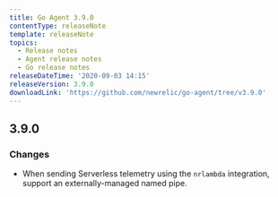 ```yaml
---
title: Go Agent 3.9.0
contentType: releaseNote
template: releaseNote
topics:
  - Release notes
  - Agent release notes
  - Go release notes
releaseDateTime: '2020-09-03 14:15'
releaseVersion: 3.9.0
downloadLink: 'https://github.com/newrelic/go-agent/tree/v3.9.0'
---
```


## 3.9.0

### Changes

* When sending Serverless telemetry using the `nrlambda` integration, support an externally-managed named pipe.
